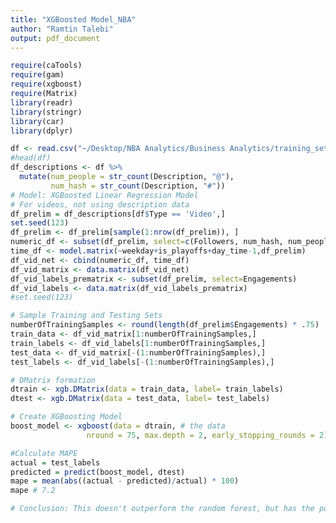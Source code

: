 ```yaml
---
title: "XGBoosted Model_NBA"
author: "Ramtin Talebi"
output: pdf_document
---
```


```r
require(caTools)
require(gam)
require(xgboost)
require(Matrix)
library(readr)
library(stringr)
library(car)
library(dplyr)

df <- read.csv("~/Desktop/NBA Analytics/Business Analytics/training_set_extended.csv")
#head(df)
df_descriptions <- df %>% 
  mutate(num_people = str_count(Description, "@"),
         num_hash = str_count(Description, "#"))
# Model: XGBoosted Linear Regression Model
# For videos, not using description data
df_prelim = df_descriptions[df$Type == 'Video',]
set.seed(123)
df_prelim <- df_prelim[sample(1:nrow(df_prelim)), ]
numeric_df <- subset(df_prelim, select=c(Followers, num_hash, num_people))
time_df <- model.matrix(~weekday+is_playoffs+day_time-1,df_prelim)
df_vid_net <- cbind(numeric_df, time_df)
df_vid_matrix <- data.matrix(df_vid_net)
df_vid_labels_prematrix <- subset(df_prelim, select=Engagements)
df_vid_labels <- data.matrix(df_vid_labels_prematrix)
#set.seed(123) 

# Sample Training and Testing Sets
numberOfTrainingSamples <- round(length(df_prelim$Engagements) * .75)
train_data <- df_vid_matrix[1:numberOfTrainingSamples,]
train_labels <- df_vid_labels[1:numberOfTrainingSamples,]
test_data <- df_vid_matrix[-(1:numberOfTrainingSamples),]
test_labels <- df_vid_labels[-(1:numberOfTrainingSamples),]

# DMatrix formation
dtrain <- xgb.DMatrix(data = train_data, label= train_labels)
dtest <- xgb.DMatrix(data = test_data, label= test_labels)

# Create XGBoosting Model
boost_model <- xgboost(data = dtrain, # the data   
                 nround = 75, max.depth = 2, early_stopping_rounds = 2)

#Calculate MAPE
actual = test_labels
predicted = predict(boost_model, dtest)
mape = mean(abs((actual - predicted)/actual) * 100)
mape # 7.2

# Conclusion: This doesn't outperform the random forest, but has the potential too. Potentially using'ensemble methods' (which I have to review a bit) could make this be our top go. For now, we should look at more precise predictors.
```
